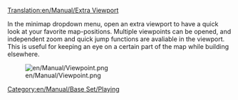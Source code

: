 [[Translation:en/Manual/Extra Viewport]]


[[Category:en/Manual/Base Set/Playing]]
In the minimap dropdown menu, open an extra viewport to have a quick look at your favorite map-positions. Multiple viewpoints can be opened, and independent zoom and quick jump functions are avaliable in the viewport. This is useful for keeping an eye on a certain part of the map while building elsewhere.

[[File:en/Manual/Viewpoint.png]]
